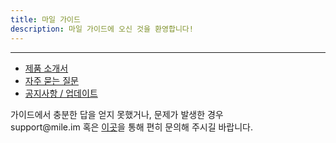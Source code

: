 ```yaml
---
title: 마일 가이드
description: 마일 가이드에 오신 것을 환영합니다!
---
```


---

-   <a href="https://mile.mintlify.app/product">제품 소개서</a>
-   <a href="https://mile.mintlify.app/question">자주 묻는 질문</a>
-   <a href="https://mile.mintlify.app/notice">공지사항 / 업데이트</a>

<Note>
    가이드에서 충분한 답을 얻지 못했거나, 문제가 발생한 경우
    <br />
    support@mile.im 혹은 <a href="https://mile.channel.io/home">이곳</a>을 통해 편히 문의해 주시길 바랍니다.
</Note>

<br />

